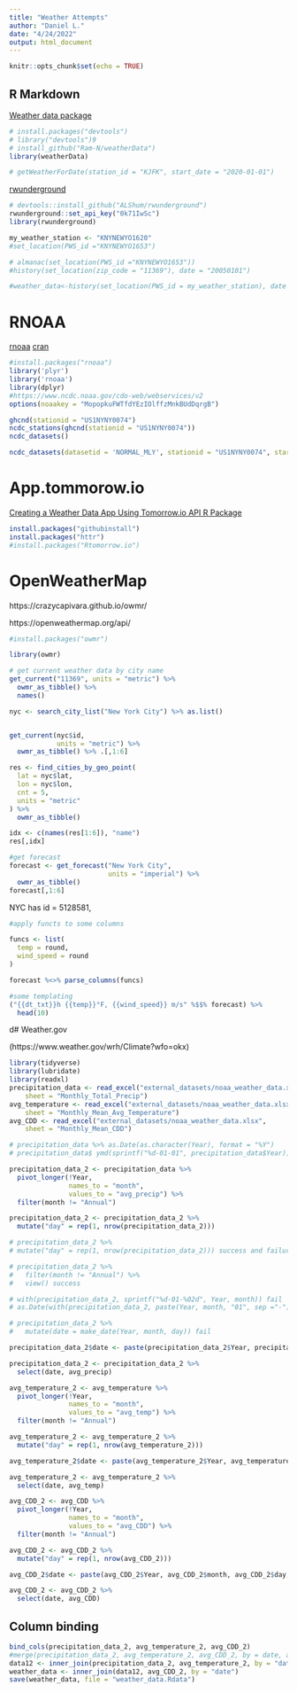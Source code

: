 ```yaml
---
title: "Weather Attempts"
author: "Daniel L."
date: "4/24/2022"
output: html_document
---
```


```r
knitr::opts_chunk$set(echo = TRUE)
```

## R Markdown

[Weather data package](https://www.rdocumentation.org/packages/weatherData/versions/0.5.0)
```r
# install.packages("devtools")
# library("devtools")9
# install_github("Ram-N/weatherData")
library(weatherData)
```

```r
# getWeatherForDate(station_id = "KJFK", start_date = "2020-01-01")
```

[rwunderground](https://cran.r-project.org/web/packages/rwunderground/README.html)

```r
# devtools::install_github("ALShum/rwunderground")
rwunderground::set_api_key("0k71IwSc")
library(rwunderground)
```

```r
my_weather_station <- "KNYNEWYO1620"
#set_location(PWS_id ="KNYNEWYO1653")
```
```r
# almanac(set_location(PWS_id ="KNYNEWYO1653"))
#history(set_location(zip_code = "11369"), date = "20050101")
```
```r
#weather_data<-history(set_location(PWS_id = my_weather_station), date = "20170801")
```

# RNOAA

[rnoaa](https://docs.ropensci.org/rnoaa/)
[cran](https://cran.r-project.org/web/packages/rnoaa/rnoaa.pdf)

```r
#install.packages("rnoaa")
library('plyr')
library('rnoaa')
library(dplyr)
#https://www.ncdc.noaa.gov/cdo-web/webservices/v2
options(noaakey = "MopopkuFWTfdYEzIOlffzMnkBUdDqrgB")
```

```r
ghcnd(stationid = "US1NYNY0074")
ncdc_stations(ghcnd(stationid = "US1NYNY0074"))
ncdc_datasets()
```

```r
ncdc_datasets(datasetid = 'NORMAL_MLY', stationid = "US1NYNY0074", startdate = 2022-01-01, enddate = 2022-03-01)
```

# App.tommorow.io
[Creating a Weather Data App Using Tomorrow.io API R Package](https://www.tomorrow.io/blog/creating-a-weather-data-app-using-tomorrow-io-api-r-package/)

```r
install.packages("githubinstall")
install.packages("httr")
#install.packages("Rtomorrow.io")
```

# OpenWeatherMap

https://crazycapivara.github.io/owmr/

https://openweathermap.org/api/

```r
#install.packages("owmr")
```

```r
library(owmr)
```

```r
# get current weather data by city name
get_current("11369", units = "metric") %>%
  owmr_as_tibble() %>% 
  names()
```

```r
nyc <- search_city_list("New York City") %>% as.list()


get_current(nyc$id, 
            units = "metric") %>% 
  owmr_as_tibble() %>% .[,1:6]

res <- find_cities_by_geo_point(
  lat = nyc$lat,
  lon = nyc$lon,
  cnt = 5,
  units = "metric"
) %>% 
  owmr_as_tibble()

idx <- c(names(res[1:6]), "name")
res[,idx]

#get forecast
forecast <- get_forecast("New York City", 
                         units = "imperial") %>% 
  owmr_as_tibble()
forecast[,1:6]
```
NYC has id = 5128581, 

```r
#apply functs to some columns

funcs <- list(
  temp = round,
  wind_speed = round
)

forecast %<>% parse_columns(funcs)

#some templating
("{{dt_txt}}h {{temp}}°F, {{wind_speed}} m/s" %$$% forecast) %>% 
  head(10)
```

d# Weather.gov

(https://www.weather.gov/wrh/Climate?wfo=okx)

```r
library(tidyverse)
library(lubridate)
library(readxl)
precipitation_data <- read_excel("external_datasets/noaa_weather_data.xlsx", 
    sheet = "Monthly_Total_Precip")
avg_temperature <- read_excel("external_datasets/noaa_weather_data.xlsx", 
    sheet = "Monthly_Mean_Avg_Temperature")
avg_CDD <- read_excel("external_datasets/noaa_weather_data.xlsx", 
    sheet = "Monthly_Mean_CDD")
```

```r
# precipitation_data %>% as.Date(as.character(Year), format = "%Y")
# precipitation_data$ ymd(sprintf("%d-01-01", precipitation_data$Year))
```

```r
precipitation_data_2 <- precipitation_data %>% 
  pivot_longer(!Year, 
               names_to = "month",
               values_to = "avg_precip") %>% 
  filter(month != "Annual")

precipitation_data_2 <- precipitation_data_2 %>% 
  mutate("day" = rep(1, nrow(precipitation_data_2)))

# precipitation_data_2 %>% 
# mutate("day" = rep(1, nrow(precipitation_data_2))) success and failure

# precipitation_data_2 %>% 
#   filter(month != "Annual") %>% 
#   view() success

# with(precipitation_data_2, sprintf("%d-01-%02d", Year, month)) fail
# as.Date(with(precipitation_data_2, paste(Year, month, "01", sep ="-")), "%Y-%m-%d") fail

# precipitation_data_2 %>% 
#   mutate(date = make_date(Year, month, day)) fail

precipitation_data_2$date <- paste(precipitation_data_2$Year, precipitation_data_2$month, precipitation_data_2$day, sep="-") %>% ymd() %>% as.Date()

precipitation_data_2 <- precipitation_data_2 %>% 
  select(date, avg_precip)
```

```r
avg_temperature_2 <- avg_temperature %>% 
  pivot_longer(!Year, 
               names_to = "month",
               values_to = "avg_temp") %>% 
  filter(month != "Annual")

avg_temperature_2 <- avg_temperature_2 %>% 
  mutate("day" = rep(1, nrow(avg_temperature_2)))

avg_temperature_2$date <- paste(avg_temperature_2$Year, avg_temperature_2$month, avg_temperature_2$day, sep="-") %>% ymd() %>% as.Date()

avg_temperature_2 <- avg_temperature_2 %>% 
  select(date, avg_temp)
```

```r
avg_CDD_2 <- avg_CDD %>% 
  pivot_longer(!Year, 
               names_to = "month",
               values_to = "avg_CDD") %>% 
  filter(month != "Annual")

avg_CDD_2 <- avg_CDD_2 %>% 
  mutate("day" = rep(1, nrow(avg_CDD_2)))

avg_CDD_2$date <- paste(avg_CDD_2$Year, avg_CDD_2$month, avg_CDD_2$day, sep="-") %>% ymd() %>% as.Date()

avg_CDD_2 <- avg_CDD_2 %>% 
  select(date, avg_CDD)
```

## Column binding

```r
bind_cols(precipitation_data_2, avg_temperature_2, avg_CDD_2)
#merge(precipitation_data_2, avg_temperature_2, avg_CDD_2, by = date, all.y = TRUE)
data12 <- inner_join(precipitation_data_2, avg_temperature_2, by = "date")
weather_data <- inner_join(data12, avg_CDD_2, by = "date")
save(weather_data, file = "weather_data.Rdata")
```

